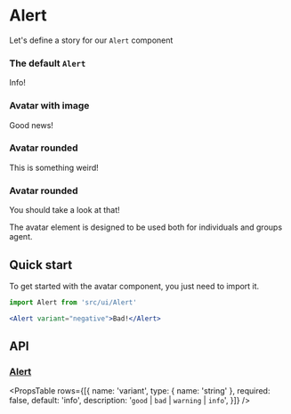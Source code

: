 


<Meta title="Elements|Alert" component={Alert}/>

# Alert
Let's define a story for our `Alert` component

### The default `Alert` 
<Preview>
  <Story name="default | info">
    <Alert variant="info">Info!</Alert>
  </Story>
</Preview>

### Avatar with image
<Preview>
  <Story name="good">
    <Alert variant="good">Good news!</Alert>
  </Story>
</Preview>

### Avatar rounded
<Preview>
  <Story name="warning">
    <Alert variant="warning">This is something weird!</Alert>
  </Story>
</Preview>

### Avatar rounded
<Preview>
  <Story name="bad">
    <Alert variant="negative">You should take a look at that!</Alert>
  </Story>
</Preview>

The avatar element is designed to be used both for individuals and groups agent.

## Quick start
To get started with the avatar component, you just need to import it.

```jsx
import Alert from 'src/ui/Alert'

<Alert variant="negative">Bad!</Alert>
```
## API
### [Alert](https://gitlab.com/moodlenet/clients/react/tree/develop/src/ui/elements/Alert)
<PropsTable rows={[{
    name: 'variant',
    type: { name: 'string' },
    required: false,
    default: 'info',
    description: '`good` | `bad` | `warning` | `info`',
  }]} />
